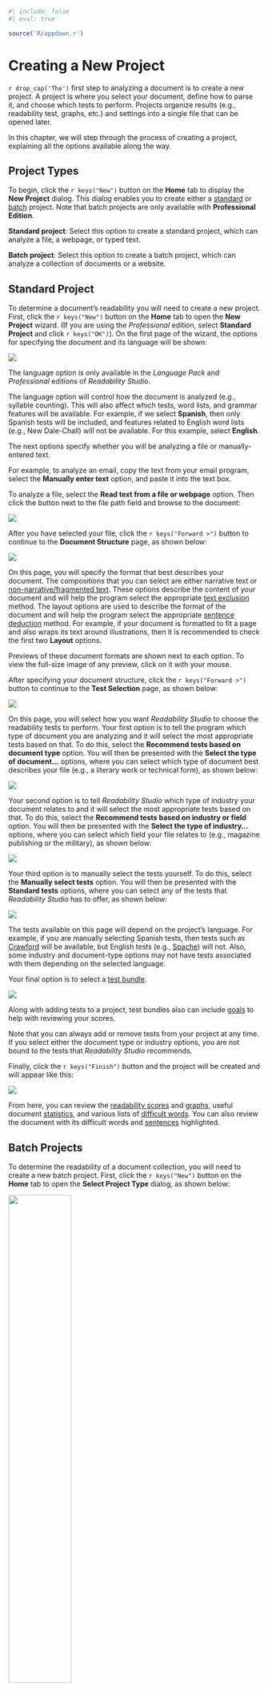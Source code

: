```r
#| include: false
#| eval: true

source('R/appdown.r')
```

# Creating a New Project

`r drop_cap('The')` first step to analyzing a document is to create a new project.
A project is where you select your document, define how to parse it, and choose which tests to perform.
Projects organize results (e.g., readability test, graphs, etc.) and settings into a single file that can be opened later.

In this chapter, we will step through the process of creating a project, explaining all the options available along the way. 

\newpage

## Project Types

To begin, click the `r keys("New")` button on the **Home** tab to display the **New Project** dialog.
This dialog enables you to create either a [standard](#sec-creating-standard-project) or [batch](#sec-creating-batch-project) project.
Note that batch projects are only available with **Professional Edition**.

**Standard project**: Select this option to create a standard project, which can analyze a file, a webpage, or typed text.

**Batch project**: Select this option to create a batch project, which can analyze a collection of documents or a website.

## Standard Project {#sec-creating-standard-project}

To determine a document's readability you will need to create a new project. First, click the `r keys("New")` button on the **Home** tab to open the **New Project** wizard.
(If you are using the *Professional* edition, select **Standard Project** and click `r keys("OK")`).
On the first page of the wizard, the options for specifying the document and its language will be shown:

![](images/wizard1.png)

::: {.notesection data-latex=""}
The language option is only available in the *Language Pack* and *Professional* editions of *Readability Studio*.
:::

The language option will control how the document is analyzed (e.g., syllable counting). This will also affect which tests, word lists, and grammar features will be available.
For example, if we select **Spanish**, then only Spanish tests will be included, and features related to English word lists (e.g., New Dale-Chall) will not be available. For this example, select **English**.

The next options specify whether you will be analyzing a file or manually-entered text.

For example, to analyze an email, copy the text from your email program, select the **Manually enter text** option, and paste it into the text box.

To analyze a file, select the **Read text from a file or webpage** option. Then click the button next to the file path field and browse to the document:

![](images/exampleselectfile.png)

After you have selected your file, click the `r keys("Forward >")` button to continue to the **Document Structure** page, as shown below:

![](images/wizarddocstructure.png)

On this page, you will specify the format that best describes your document. The compositions that you can select are either narrative text or [non-narrative/fragmented text](#sec-fragmented-text).
These options describe the content of your document and will help the program select the appropriate [text exclusion](#sec-options-text-exclusion) method\index{text exclusion!specifying in project wizard}.
The layout options are used to describe the format of the document and will help the program select the appropriate [sentence deduction](#sec-document-analysis) method.
For example, if your document is formatted to fit a page and also wraps its text around illustrations, then it is recommended to check the first two **Layout** options.

::: {.tipsection data-latex=""}
Previews of these document formats are shown next to each option. To view the full-size image of any preview, click on it with your mouse.
:::

After specifying your document structure, click the `r keys("Forward >")` button to continue to the **Test Selection** page, as shown below:

![](images/wizardreadabilitymethods.png)

On this page, you will select how you want *Readability Studio* to choose the readability tests to perform.
Your first option is to tell the program which type of document you are analyzing and it will select the most appropriate tests based on that.
To do this, select the **Recommend tests based on document type** option.
You will then be presented with the **Select the type of document...** options, where you can select which type of document best describes your file (e.g., a literary work or technical form), as shown below:

![](images/wizarddoctypetechselected.png)

Your second option is to tell *Readability Studio* which type of industry your document relates to and it will select the most appropriate tests based on that. To do this, select the **Recommend tests based on industry or field** option. You will then be presented with the **Select the type of industry...** options, where you can select which field your file relates to (e.g., magazine publishing or the military), as shown below:

![](images/wizardindustry.png)

Your third option is to manually select the tests yourself. To do this, select the **Manually select tests** option. You will then be presented with the **Standard tests** options, where you can select any of the tests that *Readability Studio* has to offer, as shown below:

![](images/wizardtests.png)

The tests available on this page will depend on the project's language. For example, if you are manually selecting Spanish tests, then tests such as [Crawford](#sec-crawford) will be available, but English tests (e.g., [Spache](#sec-spache-test)) will not. Also, some industry and document-type options may not have tests associated with them depending on the selected language.

Your final option is to select a [test bundle](#sec-test-bundles).

![](images/wizardbundles.png)

Along with adding tests to a project, test bundles also can include [goals](#sec-reviewing-goals) to help with reviewing your scores.

Note that you can always add or remove tests from your project at any time. If you select either the document type or industry options, you are not bound to the tests that *Readability Studio* recommends.

Finally, click the `r keys("Finish")` button and the project will be created and will appear like this:

![](images/scores.png)

From here, you can review the [readability scores](#sec-reviewing-test-scores) and [graphs](#sec-reviewing-readability-graphs),
useful document [statistics](#sec-reviewing-statistics), and various lists of [difficult words](#sec-reviewing-word-breakdowns).
You can also review the document with its difficult words and [sentences](#sec-reviewing-standard-grammar) highlighted.

## Batch Projects {#sec-creating-batch-project}

To determine the readability of a document collection, you will need to create a new batch project. First, click the `r keys("New")` button on the **Home** tab to open the **Select Project Type** dialog, as shown below:

![]("images/selectprojecttype.png"){width=50% fig-align="center"}

Select **Batch Project** and click the `r keys("OK")` button to proceed to the **New Project** wizard dialog, as shown below:

![](images/wizardbatchselectfiles.png)

On the first page of this dialog, **Documents**, are options for selecting your documents and how to specify their language. The language option will control how the documents are analyzed (e.g., syllable counting). This will also affect which tests, word lists, and grammar features will be available. For example, if we select **Spanish**, then only Spanish tests will be included, and features related to English word lists (e.g., New Dale-Chall) will not be available. For this example, select **English**.

Now you can add files from a folder, archive file, Excel^®^ 2007 file, or website to the project.

To add files from a folder, click the `r keys("Add folder")` button. You will be presented with the [**Select Directory**](#sec-batch-project-import-features) dialog. On this dialog, you can select the document types to search for, as well as whether to search recursively within the folders.

![](images/selectdirectory.png){width=75% fig-align="center"}

To add files from an archive (i.e., a \*.zip file), click the `r keys("Add archive")` button. You will be presented with the [**Select Archive File**](#sec-batch-project-import-features) dialog. Like the **Select Directory** dialog, you can specify which documents to search for within the archive. (Note that the entire archive will be searched recursively for documents.)

To add documents from an *Excel* (\*.xlsx) file, click the `r keys("Add spreadsheet")` button. After selecting an *Excel* file, you will be prompted for which cells to import. After specifying these, the cells will be imported one of two ways. The first way is if a cell's content is a filepath. In this case, the document referenced by this filepath will be loaded into the project. Otherwise, if a cell is not a file path, then its content will be imported as a document itself. In this case, the cell's name (e.g., *B19*) will be used as the document's name.

To search for files from a website and include them in the project, click the `r keys("Add web pages")` button. This will display the [**Web Harvester**](#sec-web-harvester) dialog, as shown below:

![](images/webharvester.png){width=75% fig-align="center"}

To add an individual web page to the project, click the `r keys("Add web page")` button. This will display a text box where you can enter the web page's path.

You can also select local files to include in the project. Click the `r keys("Add file(s)")` button and then select the file(s) that you want to include.

As you add files to the project, you can also include a helpful description next to any file.
Double click in the **Description** column next to any filename, and then type a description to be attached to that file.
When the batch project is loaded, this description will appear in any results window that displays filenames.
(Note that for some file formats, the program will fill this field with the document's subject or title information if you leave it blank.)

After you have selected your files, you can randomly sample a subset of these documents for your project.
Normally, you will want to analyze all the documents that you have selected and ignore this feature. However, some research projects may require random sampling.
For these situations, check the **% of documents to randomly sample** option and enter the percentage of documents to analyze.

You can also filter documents based on content size.
Enter into the field **Minimum document word count** the minimum number of words a document must have to be included in the batch.
Any document which does not meet this threshold will be ignored during import.

![](images/randomsample.png)

Note that when the project is first analyzed, the documents that were not included in the sample will be removed from the project.

Clicking the `r keys("Forward >")` button will move to the **Document Structure** and **Test Selection** pages.
Refer to @sec-creating-standard-project for an explanation of these pages.

After you have specified your document structure and tests, click the `r keys("Finish")` button to create the project, as shown below:

![](images/batchscorestats.png)

From here, you can review the [readability scores](#sec-reviewing-batch-scores), [box plots](#sec-reviewing-batch-box-plots), [histograms](#sec-reviewing-batch-histograms), [readability graphs](#sec-reviewing-readability-graphs), [Dolch statistics](#sec-reviewing-batch-dolch), and [difficult words](#sec-reviewing-batch-words).
You may also want to review any [warnings](#sec-reviewing-batch-warnings) that were encountered while analyzing the documents.
